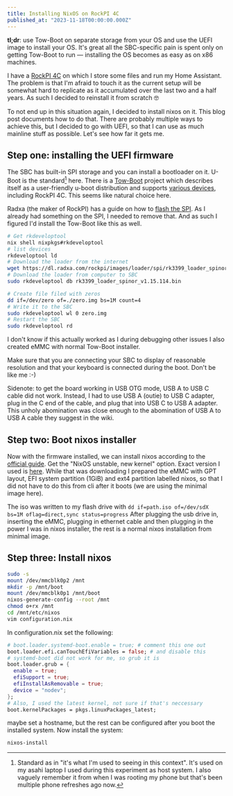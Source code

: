 ```yaml
---
title: Installing NixOS on RockPI 4C
published_at: "2023-11-18T00:00:00.000Z"
---
```


**tl;dr**: use Tow-Boot on separate storage from your OS and use the UEFI image
to install your OS. It's great all the SBC-specific pain is spent only on getting
Tow-Boot to run — installing the OS becomes as easy as on x86 machines.

I have a [RockPI 4C](https://rockpi.org/rockpi4) on which I store some files and
run my Home Assistant. The problem is that I'm afraid to touch it as the current
setup will be somewhat hard to replicate as it accumulated over the last two and
a half years. As such I decided to reinstall it from scratch 🤓

To not end up in this situation again, I decided to install nixos on it. This blog
post documents how to do that. There are probably multiple ways to achieve this,
but I decided to go with UEFI, so that I can use as much mainline stuff as possible.
Let's see how far it gets me.

## Step one: installing the UEFI firmware

The SBC has built-in SPI storage and you can install a bootloader on it. U-Boot
is the standard[^fn] here. There is a [Tow-Boot](https://tow-boot.org) project
which describes itself as a user-friendly u-boot distribution and supports
[various devices](https://tow-boot.org/devices/index.html), including RockPI 4C.
This seems like natural choice here.

[^fn]: Standard as in "it's what I'm used to seeing in this context". It's used
  on my asahi laptop I used during this experiment as host system. I also vaguely
  remember it from when I was rooting my phone but that's been multiple phone
  refreshes ago now.

Radxa (the maker of RockPI) has a guide on how to [flash the SPI](https://wiki.radxa.com/Rockpi4/dev/spi-install).
As I already had something on the SPI, I needed to remove that. And as such I
figured I'd install the Tow-Boot like this as well.

```sh
# Get rkdeveloptool
nix shell nixpkgs#rkdeveloptool
# list devices
rkdeveloptool ld
# Download the loader from the internet
wget https://dl.radxa.com/rockpi/images/loader/spi/rk3399_loader_spinor_v1.15.114.bin
# Download the loader from computer to SBC
sudo rkdeveloptool db rk3399_loader_spinor_v1.15.114.bin

# Create file filed with zeros
dd if=/dev/zero of=./zero.img bs=1M count=4
# Write it to the SBC
sudo rkdeveloptool wl 0 zero.img
# Restart the SBC
sudo rkdeveloptool rd
```

I don't know if this actually worked as I during debugging other issues I also
created eMMC with normal Tow-Boot installer.

Make sure that you are connecting your SBC to display of reasonable resolution
and that your keyboard is connected during the boot. Don't be like me :-)

Sidenote: to get the board working in USB OTG mode, USB A to USB C cable did not
work. Instead, I had to use USB A (outie) to USB C adapter, plug in the C end of
the cable, and plug that into USB C to USB A adapter. This unholy abomination was
close enough to the abomination of USB A to USB A cable they suggest in the wiki.

## Step two: Boot nixos installer

Now with the firmware installed, we can install nixos according to the
[official guide](https://nixos.wiki/wiki/NixOS_on_ARM/UEFI).
Get the "NixOS unstable, new kernel" option. Exact version I used is [here][iso].
While that was downloading I prepared the eMMC with GPT layout, EFI system
partition (1GiB) and ext4 partition labelled nixos, so that I did not have to do
this from cli after it boots (we are using the minimal image here).

[iso]: https://hydra.nixos.org/build/241306652/download/1/nixos-minimal-23.11pre549786.c757e9bd77b1-aarch64-linux.iso

The iso was written to my flash drive with `dd if=path.iso of=/dev/sdX bs=1M oflag=direct,sync status=progress`
After plugging the usb drive in, inserting the eMMC, plugging in ethernet cable
and then plugging in the power I was in nixos installer, the rest is a normal
nixos installation from minimal image.

## Step three: Install nixos

```bash
sudo -s
mount /dev/mmcblk0p2 /mnt
mkdir -p /mnt/boot
mount /dev/mmcblk0p1 /mnt/boot
nixos-generate-config --root /mnt
chmod o+rx /mnt
cd /mnt/etc/nixos
vim configuration.nix
```

In configuration.nix set the following:

```nix
# boot.loader.systemd-boot.enable = true; # comment this one out
boot.loader.efi.canTouchEfiVariables = false; # and disable this
# systemd-boot did not work for me, so grub it is
boot.loader.grub = {
  enable = true;
  efiSupport = true;
  efiInstallAsRemovable = true;
  device = "nodev";
};
# Also, I used the latest kernel, not sure if that's neccessary
boot.kernelPackages = pkgs.linuxPackages_latest;
```

maybe set a hostname, but the rest can be configured after you boot the installed
system. Now install the system:

```bash
nixos-install
```
